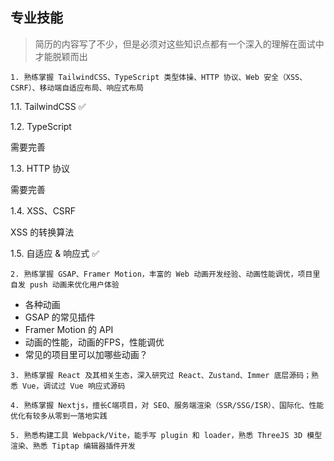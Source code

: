 ## 专业技能

> 简历的内容写了不少，但是必须对这些知识点都有一个深入的理解在面试中才能脱颖而出

`1. 熟练掌握 TailwindCSS、TypeScript 类型体操、HTTP 协议、Web 安全（XSS、CSRF）、移动端自适应布局、响应式布局`

1.1. TailwindCSS ✅

1.2. TypeScript

需要完善

1.3. HTTP 协议

需要完善

1.4. XSS、CSRF

XSS 的转换算法

1.5. 自适应 & 响应式 ✅

`2. 熟练掌握 GSAP、Framer Motion，丰富的 Web 动画开发经验、动画性能调优，项目里自发 push 动画来优化用户体验`

- 各种动画
- GSAP 的常见插件
- Framer Motion 的 API
- 动画的性能，动画的FPS，性能调优
- 常见的项目里可以加哪些动画？

`3. 熟练掌握 React 及其相关生态，深入研究过 React、Zustand、Immer 底层源码；熟悉 Vue，调试过 Vue 响应式源码`

`4. 熟练掌握 Nextjs，擅长C端项目，对 SEO、服务端渲染（SSR/SSG/ISR）、国际化、性能优化有较多从零到一落地实践 `

`5. 熟悉构建工具 Webpack/Vite，能手写 plugin 和 loader，熟悉 ThreeJS 3D 模型渲染、熟悉 Tiptap 编辑器插件开发`
